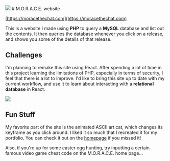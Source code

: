 
<Container fluid className='banner-img'>
  <Image src={moraceScrnsht} />
</Container>
# M.O.R.A.C.E. website

[https://moracethechat.com](https://moracethechat.com)

This is a website I made using **PHP** to query a **MySQL** database and list
out the contents. It then queries the database whenever you click on
a release, and shows you some of the details of that release.

## Challenges

I'm planning to remake this site using React. After spending a lot of time
in this project learning the limitations of PHP, especially in terms of
security, I feel that there is a lot to improve. I'd like to bring
this site up to date with my current workflow, and use it to learn about
interacting with a **relational database** in React.

<Image src={moraceCat} className='float-right' />

## Fun Stuff

My favorite part of the site is the animated ASCII art cat, which changes
its keyframe as you click around. I liked it so much that I recreated it
for my portfolio. You can check it out on the <a href='/' target='_self'>
homepage</a> if you missed it!

Also, if you're up for some easter egg hunting, try inputting a certain
famous video game cheat code on the M.O.R.A.C.E. home page...
